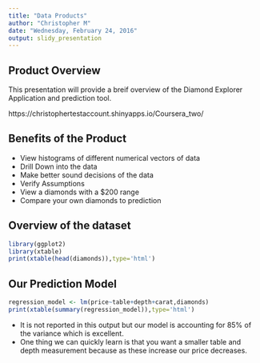 ```yaml
---
title: "Data Products"
author: "Christopher M"
date: "Wednesday, February 24, 2016"
output: slidy_presentation
---
```


## Product Overview

This presentation will provide a breif overview of the Diamond Explorer Application and prediction tool.

https://christophertestaccount.shinyapps.io/Coursera_two/

## Benefits of the Product

- View histograms of different numerical vectors of data
- Drill Down into the data
- Make better sound decisions of the data
- Verify Assumptions
- View a diamonds with a $200 range
- Compare your own diamonds to prediction

## Overview of the dataset

```r
library(ggplot2)
library(xtable)
print(xtable(head(diamonds)),type='html')
```

## Our Prediction Model

```r
regression_model <- lm(price~table+depth+carat,diamonds)
print(xtable(summary(regression_model)),type='html')

```
- It is not reported in this output but our model is accounting for 85% of the variance which is excellent.
- One thing we can quickly learn is that you want a smaller table and depth measurement because as these increase our price decreases. 